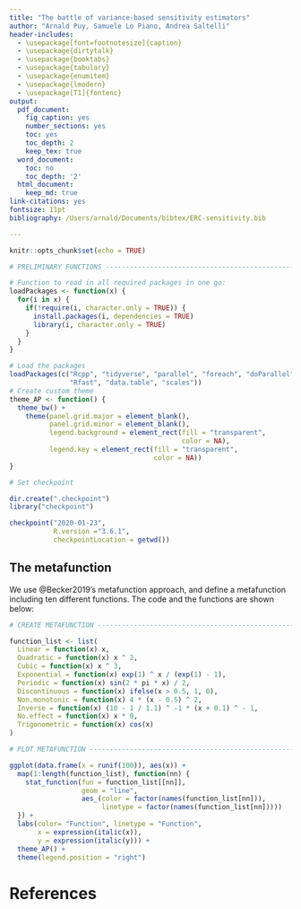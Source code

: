 ```yaml
---
title: "The battle of variance-based sensitivity estimators"
author: "Arnald Puy, Samuele Lo Piano, Andrea Saltelli"
header-includes:
  - \usepackage[font=footnotesize]{caption}
  - \usepackage{dirtytalk}
  - \usepackage{booktabs}
  - \usepackage{tabulary}
  - \usepackage{enumitem}
  - \usepackage{lmodern}
  - \usepackage[T1]{fontenc}
output:
  pdf_document:
    fig_caption: yes
    number_sections: yes
    toc: yes
    toc_depth: 2
    keep_tex: true
  word_document:
    toc: no
    toc_depth: '2'
  html_document:
    keep_md: true
link-citations: yes
fontsize: 11pt
bibliography: /Users/arnald/Documents/bibtex/ERC-sensitivity.bib

---
```


```r
knitr::opts_chunk$set(echo = TRUE)
```

\newpage

```r

# PRELIMINARY FUNCTIONS -------------------------------------------------------

# Function to read in all required packages in one go:
loadPackages <- function(x) {
  for(i in x) {
    if(!require(i, character.only = TRUE)) {
      install.packages(i, dependencies = TRUE)
      library(i, character.only = TRUE)
    }
  }
}

# Load the packages
loadPackages(c("Rcpp", "tidyverse", "parallel", "foreach", "doParallel", 
               "Rfast", "data.table", "scales"))
# Create custom theme
theme_AP <- function() {
  theme_bw() +
    theme(panel.grid.major = element_blank(),
          panel.grid.minor = element_blank(),
          legend.background = element_rect(fill = "transparent",
                                           color = NA),
          legend.key = element_rect(fill = "transparent",
                                    color = NA))
}

# Set checkpoint

dir.create(".checkpoint")
library("checkpoint")

checkpoint("2020-01-23", 
           R.version ="3.6.1", 
           checkpointLocation = getwd())
```

## The metafunction

We use @Becker2019's metafunction approach, and define a metafunction including ten different functions. The code and the functions are shown below:

```r

# CREATE METAFUNCTION ---------------------------------------------------------

function_list <- list(
  Linear = function(x) x,
  Quadratic = function(x) x ^ 2,
  Cubic = function(x) x ^ 3,
  Exponential = function(x) exp(1) ^ x / (exp(1) - 1),
  Periodic = function(x) sin(2 * pi * x) / 2,
  Discontinuous = function(x) ifelse(x > 0.5, 1, 0),
  Non.monotonic = function(x) 4 * (x - 0.5) ^ 2,
  Inverse = function(x) (10 - 1 / 1.1) ^ -1 * (x + 0.1) ^ - 1, 
  No.effect = function(x) x * 0, 
  Trigonometric = function(x) cos(x)
)
```

```r

# PLOT METAFUNCTION -----------------------------------------------------------

ggplot(data.frame(x = runif(100)), aes(x)) +
  map(1:length(function_list), function(nn) {
    stat_function(fun = function_list[[nn]], 
                  geom = "line", 
                  aes_(color = factor(names(function_list[nn])), 
                       linetype = factor(names(function_list[nn]))))
  }) + 
  labs(color= "Function", linetype = "Function", 
       x = expression(italic(x)), 
       y = expression(italic(y))) +
  theme_AP() + 
  theme(legend.position = "right")
```

\newpage

# References